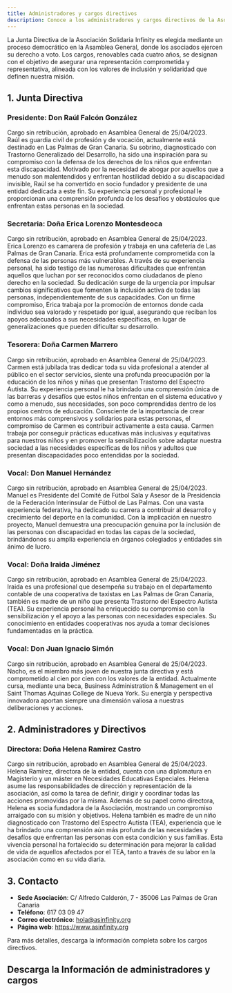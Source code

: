```yaml
---
title: Administradores y cargos directivos
description: Conoce a los administradores y cargos directivos de la Asociación Solidaria Infinity, un equipo comprometido voluntariamente con la promoción de la inclusión y el apoyo a personas con discapacidad, especialmente aquellas con Trastorno del Espectro Autista, impulsando cambios positivos en la sociedad.
---
```



<Aside type="note" title="Sobre la Designación de la Junta Directiva">
La Junta Directiva de la Asociación Solidaria Infinity es elegida mediante un proceso democrático en la Asamblea General, donde los asociados ejercen su derecho a voto. Los cargos, renovables cada cuatro años, se designan con el objetivo de asegurar una representación comprometida y representativa, alineada con los valores de inclusión y solidaridad que definen nuestra misión.
</Aside>

## 1. Junta Directiva

### Presidente: Don Raúl Falcón González
Cargo sin retribución, aprobado en Asamblea General de 25/04/2023.  
Raúl es guardia civil de profesión y de vocación, actualmente está destinado en Las Palmas de Gran Canaria. Su sobrino, diagnosticado con Trastorno Generalizado del Desarrollo, ha sido una inspiración para su compromiso con la defensa de los derechos de los niños que enfrentan esta discapacidad. Motivado por la necesidad de abogar por aquellos que a menudo son malentendidos y enfrentan hostilidad debido a su discapacidad invisible, Raúl se ha convertido en socio fundador y presidente de una entidad dedicada a este fin. Su experiencia personal y profesional le proporcionan una comprensión profunda de los desafíos y obstáculos que enfrentan estas personas en la sociedad.

### Secretaria: Doña Erica Lorenzo Montesdeoca
Cargo sin retribución, aprobado en Asamblea General de 25/04/2023.  
Erica Lorenzo es camarera de profesión y trabaja en una cafetería de Las Palmas de Gran Canaria. Erica está profundamente comprometida con la defensa de las personas más vulnerables. A través de su experiencia personal, ha sido testigo de las numerosas dificultades que enfrentan aquellos que luchan por ser reconocidos como ciudadanos de pleno derecho en la sociedad. Su dedicación surge de la urgencia por impulsar cambios significativos que fomenten la inclusión activa de todas las personas, independientemente de sus capacidades. Con un firme compromiso, Erica trabaja por la promoción de entornos donde cada individuo sea valorado y respetado por igual, asegurando que reciban los apoyos adecuados a sus necesidades específicas, en lugar de generalizaciones que pueden dificultar su desarrollo.

### Tesorera: Doña Carmen Marrero
Cargo sin retribución, aprobado en Asamblea General de 25/04/2023.  
Carmen está jubilada tras dedicar toda su vida profesional a atender al público en el sector servicios, siente una profunda preocupación por la educación de los niños y niñas que presentan Trastorno del Espectro Autista. Su experiencia personal le ha brindado una comprensión única de las barreras y desafíos que estos niños enfrentan en el sistema educativo y como a menudo, sus necesidades, son poco comprendidas dentro de los propios centros de educación. Consciente de la importancia de crear entornos más comprensivos y solidarios para estas personas, el compromiso de Carmen es contribuir activamente a esta causa. Carmen trabaja por conseguir prácticas educativas más inclusivas y equitativas para nuestros niños y en promover la sensibilización sobre adaptar nuestra sociedad a las necesidades específicas de los niños y adultos que presentan discapacidades poco entendidas por la sociedad.

### Vocal: Don Manuel Hernández
Cargo sin retribución, aprobado en Asamblea General de 25/04/2023.  
Manuel es Presidente del Comité de Fútbol Sala y Asesor de la Presidencia de la Federación Interinsular de Fútbol de Las Palmas. Con una vasta experiencia federativa, ha dedicado su carrera a contribuir al desarrollo y crecimiento del deporte en la comunidad. Con la implicación en nuestro proyecto, Manuel demuestra una preocupación genuina por la inclusión de las personas con discapacidad en todas las capas de la sociedad, brindándonos su amplía experiencia en órganos colegiados y entidades sin ánimo de lucro.

### Vocal: Doña Iraida Jiménez
Cargo sin retribución, aprobado en Asamblea General de 25/04/2023.  
Iraida es una profesional que desempeña su trabajo en el departamento contable de una cooperativa de taxistas en Las Palmas de Gran Canaria, también es madre de un niño que presenta Trastorno del Espectro Autista (TEA). Su experiencia personal ha enriquecido su compromiso con la sensibilización y el apoyo a las personas con necesidades especiales. Su conocimiento en entidades cooperativas nos ayuda a tomar decisiones fundamentadas en la práctica.

### Vocal: Don Juan Ignacio Simón
Cargo sin retribución, aprobado en Asamblea General de 25/04/2023.  
Nacho, es el miembro más joven de nuestra junta directiva y está comprometido al cien por cien con los valores de la entidad. Actualmente cursa, mediante una beca, Business Administration & Management en el Saint Thomas Aquinas College de Nueva York. Su energía y perspectiva innovadora aportan siempre una dimensión valiosa a nuestras deliberaciones y acciones.

## 2. Administradores y Directivos

### Directora: Doña Helena Ramirez Castro
Cargo sin retribución, aprobado en Asamblea General de 25/04/2023.  
Helena Ramírez, directora de la entidad, cuenta con una diplomatura en Magisterio y un máster en Necesidades Educativas Especiales. Helena asume las responsabilidades de dirección y representación de la asociación, así como la tarea de definir, dirigir y coordinar todas las acciones promovidas por la misma. Además de su papel como directora, Helena es socia fundadora de la Asociación, mostrando un compromiso arraigado con su misión y objetivos. Helena también es madre de un niño diagnosticado con Trastorno del Espectro Autista (TEA), experiencia que le ha brindado una comprensión aún más profunda de las necesidades y desafíos que enfrentan las personas con esta condición y sus familias. Esta vivencia personal ha fortalecido su determinación para mejorar la calidad de vida de aquellos afectados por el TEA, tanto a través de su labor en la asociación como en su vida diaria.

## 3. Contacto

- **Sede Asociación**: C/ Alfredo Calderón, 7 - 35006 Las Palmas de Gran Canaria  
- **Teléfono**: 617 03 09 47  
- **Correo electrónico**: hola@asinfinity.org  
- **Página web**: https://www.asinfinity.org

<Aside type="tip" title="Descarga el Documento">
Para más detalles, descarga la información completa sobre los cargos directivos.
</Aside>

## Descarga la Información de administradores y cargos

<DocCardLink ref="9" />